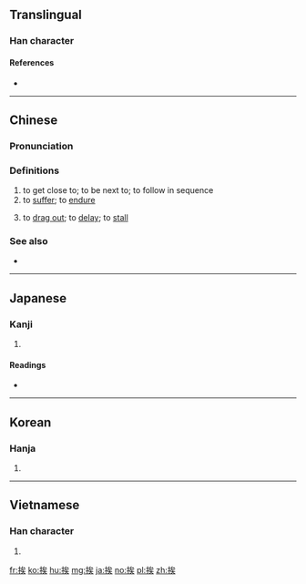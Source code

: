 ==Translingual==

===Han character===
{{Han char|rn=64|rad=手|as=07|sn=10|four=5303<sub>4</sub>|canj=手戈人大 (QIOK)|ids=⿰[[扌]][[矣]]}}

====References====
* {{Han ref|kx=0431.180|dkj=12082|dj=0780.250|hdz=31888.050|uh=6328|ud=25384|bh=AEC1|bd=44737}}

----

==Chinese==
{{zh-forms}}

===Pronunciation===
{{zh-pron
|m=ái
|ma=y
|c=aai1,ngaai4,ngoi2,ngaai1,oi2
|h=pfs=âi
|md=
|mn=e/hôe/oe
|w=3a,3e
|mc=y
|oc=y
|cat=v
}}

===Definitions===
{{zh-hanzi}}

# to get close to; to be next to; to follow in sequence
# to [[suffer]]; to [[endure]]
#: {{zh-l|挨餓|tr=ái'è|to suffer from hunger}}
# to [[drag out]]; to [[delay]]; to [[stall]]

===See also===
* {{zh-l|捱}}

----

==Japanese==

===Kanji===
{{ja-kanji|grade=c|rs=手07}}

# {{defn|lang=ja|sort=手07}}

====Readings====
* {{ja-readings|goon=[[え]] (e)|kanon=[[あい]] (ai)|kun=[[ひらく]] (hiraku)}}

----

==Korean==

===Hanja===
{{ko-hanja|hangeul=애|eumhun=|mr=ae|y=ay}}

# {{defn|lang=ko|sort=手07}}

----

==Vietnamese==

===Han character===
{{vi-hantu|[[ai]], [[ẩy]]|rs=手07}}

# {{defn|lang=vi}}

[[fr:挨]]
[[ko:挨]]
[[hu:挨]]
[[mg:挨]]
[[ja:挨]]
[[no:挨]]
[[pl:挨]]
[[zh:挨]]